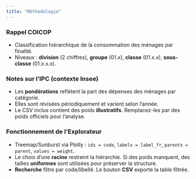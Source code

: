 ```yaml
---
title: "Méthodologie"
---
```


### Rappel COICOP
- Classification hiérarchique de la consommation des ménages par finalité.
- Niveaux : **division** (2 chiffres), **groupe** (01.x), **classe** (01.x.x), **sous-classe** (01.x.x.x).

### Notes sur l’IPC (contexte Insee)
- Les **pondérations** reflètent la part des dépenses des ménages par catégorie.
- Elles sont révisées périodiquement et varient selon l’année.
- Le CSV inclus contient des poids **illustratifs**. Remplacez-les par des poids officiels pour l’analyse.

### Fonctionnement de l’Explorateur
- Treemap/Sunburst via Plotly : `ids = code`, `labels = label_fr`, `parents = parent`, `values = weight`.
- Le choix d’une **racine** restreint la hiérarchie. Si des poids manquent, des tailles **uniformes** sont utilisées pour préserver la structure.
- **Recherche** filtre par code/libellé. Le bouton **CSV** exporte la table filtrée.

